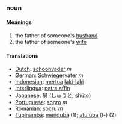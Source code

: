 ===noun===
====Meanings====
#the father of someone's [[husband]]
#the father of someone's [[wife]]
====Translations====
*[[Dutch]]: [[schoonvader]] ''m''
*[[German]]: [[Schwiegervater]] ''m''
*[[Indonesian]]: [[mertua]] [[laki-laki]]
*[[Interlingua]]: [[patre affin]]
*[[Japanese]]: [[舅]] ([[しゅうと]], shūto)
*[[Portuguese]]: [[sogro]] ''m''
*[[Romanian]]: [[socru]] ''m''
*[[Tupinambá]]: [[menduba]] (1); [[atu'uba]] (t-) (2)